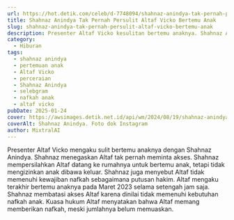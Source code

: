 ```yaml
---
url: https://hot.detik.com/celeb/d-7748094/shahnaz-anindya-tak-pernah-persulit-altaf-vicko-bertemu-anak
title: Shahnaz Anindya Tak Pernah Persulit Altaf Vicko Bertemu Anak
slug: shahnaz-anindya-tak-pernah-persulit-altaf-vicko-bertemu-anak
description: Presenter Altaf Vicko kesulitan bertemu anaknya. Shahnaz Anindya menegaskan tidak pernah mempersulit akses, namun nafkah yang diberikan jauh dari cukup.
category:
  - Hiburan
tags:
  - shahnaz anindya
  - pertemuan anak
  - Altaf Vicko
  - perceraian
  - Shahnaz Anindya
  - selebgram
  - nafkah anak
  - altaf vicko
pubDate: 2025-01-24
cover: https://awsimages.detik.net.id/api/wm/2024/08/19/shahnaz-anindya_169.jpeg?wid=54&w=650&v=1&t=jpeg
coverAlt: Shahnaz Anindya. Foto dok Instagram
author: MixtralAI
---
```

Presenter Altaf Vicko mengaku sulit bertemu anaknya dengan Shahnaz Anindya. Shahnaz menegaskan Altaf tak pernah meminta akses. Shahnaz mempersilahkan Altaf datang ke rumahnya untuk bertemu anak, tetapi tidak mengizinkan anak dibawa keluar. Shahnaz juga menyebut Altaf tidak memenuhi kewajiban nafkah sebagaimana putusan hakim. Altaf mengaku terakhir bertemu anaknya pada Maret 2023 selama setengah jam saja. Shahnaz membatasi akses Altaf karena dinilai tidak memenuhi kebutuhan nafkah anak. Kuasa hukum Altaf menyatakan bahwa Altaf memang memberikan nafkah, meski jumlahnya belum memuaskan.
